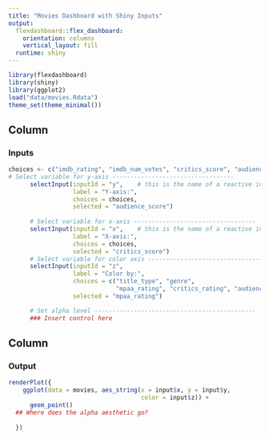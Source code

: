 ```yaml
---
title: "Movies Dashboard with Shiny Inputs"
output: 
  flexdashboard::flex_dashboard:
    orientation: columns
    vertical_layout: fill
  runtime: shiny
---
```


```r
library(flexdashboard)
library(shiny)
library(ggplot2)
load("data/movies.Rdata")
theme_set(theme_minimal())
```

## Column {data-width=350}

### Inputs

```r
choices <- c("imdb_rating", "imdb_num_votes", "critics_score", "audience_score", "runtime")
# Select variable for y-axis ----------------------------------
      selectInput(inputId = "y",    # this is the name of a reactive input variable
                  label = "Y-axis:",
                  choices = choices, 
                  selected = "audience_score")
      
      # Select variable for x-axis ----------------------------------
      selectInput(inputId = "x",    # this is the name of a reactive input variable
                  label = "X-axis:",
                  choices = choices, 
                  selected = "critics_score")
      # Select variable for color axis ----------------------------------
      selectInput(inputId = "z", 
                  label = "Color by:",
                  choices = c("title_type", "genre", 
                              "mpaa_rating", "critics_rating", "audience_rating"),
                  selected = "mpaa_rating")

      # Set alpha level ---------------------------------------------
      ### Insert control here
```

## Column {data-width=550}

### Output

```r
renderPlot({
    ggplot(data = movies, aes_string(x = input$x, y = input$y,
                                     color = input$z)) +
      geom_point()
  ## Where does the alpha aesthetic go?
  
  })
```
